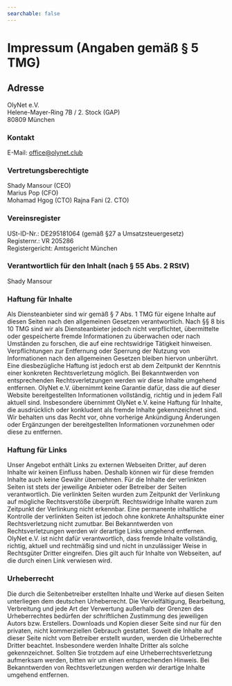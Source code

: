 ```yaml
---
searchable: false
---
```


# Impressum (Angaben gemäß § 5 TMG)

## Adresse

OlyNet e.V.  
Helene-Mayer-Ring 7B / 2. Stock (GAP)  
80809 München

### Kontakt

E-Mail: office@olynet.club

### Vertretungsberechtigte

Shady Mansour (CEO)  
Marius Pop (CFO)  
Mohamad Hgog (CTO)
Rajna Fani (2. CTO)

### Vereinsregister

USt-ID-Nr.: DE295181064 (gemäß §27 a Umsatzsteuergesetz)  
Registernr.: VR 205286  
Registergericht: Amtsgericht München

### Verantwortlich für den Inhalt (nach § 55 Abs. 2 RStV)

Shady Mansour

### Haftung für Inhalte

Als Diensteanbieter sind wir gemäß § 7 Abs. 1 TMG für eigene Inhalte auf diesen Seiten nach den allgemeinen Gesetzen verantwortlich. Nach §§ 8 bis 10 TMG sind wir als Diensteanbieter jedoch nicht verpflichtet, übermittelte oder gespeicherte fremde Informationen zu überwachen oder nach Umständen zu forschen, die auf eine rechtswidrige Tätigkeit hinweisen.
Verpflichtungen zur Entfernung oder Sperrung der Nutzung von Informationen nach den allgemeinen Gesetzen bleiben hiervon unberührt. Eine diesbezügliche Haftung ist jedoch erst ab dem Zeitpunkt der Kenntnis einer konkreten Rechtsverletzung möglich. Bei Bekanntwerden von entsprechenden Rechtsverletzungen werden wir diese Inhalte umgehend entfernen.
OlyNet e.V. übernimmt keine Garantie dafür, dass die auf dieser Website bereitgestellten Informationen vollständig, richtig und in jedem Fall aktuell sind. Insbesondere übernimmt OlyNet e.V. keine Haftung für Inhalte, die ausdrücklich oder konkludent als fremde Inhalte gekennzeichnet sind.
Wir behalten uns das Recht vor, ohne vorherige Ankündigung Änderungen oder Ergänzungen der bereitgestellten Informationen vorzunehmen oder diese zu entfernen.

### Haftung für Links

Unser Angebot enthält Links zu externen Webseiten Dritter, auf deren Inhalte wir keinen Einfluss haben. Deshalb können wir für diese fremden Inhalte auch keine Gewähr übernehmen. Für die Inhalte der verlinkten Seiten ist stets der jeweilige Anbieter oder Betreiber der Seiten verantwortlich. Die verlinkten Seiten wurden zum Zeitpunkt der Verlinkung auf mögliche Rechtsverstöße überprüft. Rechtswidrige Inhalte waren zum Zeitpunkt der Verlinkung nicht erkennbar.
Eine permanente inhaltliche Kontrolle der verlinkten Seiten ist jedoch ohne konkrete Anhaltspunkte einer Rechtsverletzung nicht zumutbar. Bei Bekanntwerden von Rechtsverletzungen werden wir derartige Links umgehend entfernen.
OlyNet e.V. ist nicht dafür verantwortlich, dass fremde Inhalte vollständig, richtig, aktuell und rechtmäßig sind und nicht in unzulässiger Weise in Rechtsgüter Dritter eingreifen. Dies gilt auch für Inhalte von Webseiten, auf die durch einen Link verwiesen wird.

### Urheberrecht

Die durch die Seitenbetreiber erstellten Inhalte und Werke auf diesen Seiten unterliegen dem deutschen Urheberrecht. Die Vervielfältigung, Bearbeitung, Verbreitung und jede Art der Verwertung außerhalb der Grenzen des Urheberrechtes bedürfen der schriftlichen Zustimmung des jeweiligen Autors bzw. Erstellers. Downloads und Kopien dieser Seite sind nur für den privaten, nicht kommerziellen Gebrauch gestattet.
Soweit die Inhalte auf dieser Seite nicht vom Betreiber erstellt wurden, werden die Urheberrechte Dritter beachtet. Insbesondere werden Inhalte Dritter als solche gekennzeichnet. Sollten Sie trotzdem auf eine Urheberrechtsverletzung aufmerksam werden, bitten wir um einen entsprechenden Hinweis. Bei Bekanntwerden von Rechtsverletzungen werden wir derartige Inhalte umgehend entfernen.
